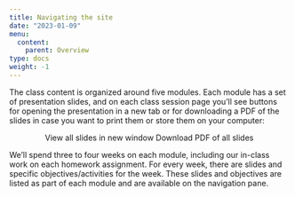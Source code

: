 ```yaml
---
title: Navigating the site
date: "2023-01-09"
menu:
  content:
    parent: Overview
type: docs
weight: -1
---
```


The class content is organized around five modules. Each module has a set of presentation slides, and on each class session page you'll see buttons for opening the presentation in a new tab or for downloading a PDF of the slides in case you want to print them or store them on your computer:

<p style="text-align:center;"><span class="btn btn-primary btn-lg"><i class="fas fa-external-link-alt"></i> View all slides in new window</span> <span class="btn btn-primary btn-lg"><i class="far fa-file-pdf"></i> Download PDF of all slides</span></p>

We'll spend three to four weeks on each module, including our in-class work on each homework assignment. For every week, there are slides and specific objectives/activities for the week. These slides and objectives are listed as part of each module and are available on the navigation pane.
